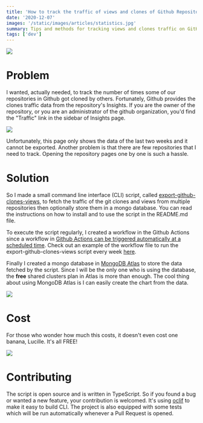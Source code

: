 ```yaml
---
title: 'How to track the traffic of views and clones of Github Repository'
date: '2020-12-07'
images: '/static/images/articles/statistics.jpg'
summary: Tips and methods for tracking views and clones traffic on GitHub repositories.​
tags: ['dev']
---
```


![](/static/images/articles/statistics.jpg)

# Problem

I wanted, actually needed, to track the number of times some of our repositories in Github got cloned by others. Fortunately, Github provides the clones traffic data from the repository's Insights. If you are the owner of the repository, or you are an administrator of the github organization, you'd find the "Traffic" link in the sidebar of Insights page.

![](/static/images/articles/github-clones-views.png)

Unfortunately, this page only shows the data of the last two weeks and it cannot be exported. Another problem is that there are few repositories that I need to track. Opening the repository pages one by one is such a hassle.

# Solution

So I made a small command line interface (CLI) script, called [export-github-clones-views](https://github.com/hyperjumptech/export-github-clones-views), to fetch the traffic of the git clones and views from multiple repositories then optionally store them in a mongo database. You can read the instructions on how to install and to use the script in the README.md file.

To execute the script regularly, I created a workflow in the Github Actions since a workflow in [Github Actions can be triggered automatically at a scheduled time](https://docs.github.com/en/free-pro-team@latest/actions/reference/events-that-trigger-workflows#schedule). Check out an example of the workflow file to run the export-github-clones-views script every week [here](https://github.com/hyperjumptech/export-github-clones-views/blob/main/.github/workflows/cron.yml).

Finally I created a mongo database in [MongoDB Atlas](https://www.mongodb.com/cloud/atlas) to store the data fetched by the script. Since I will be the only one who is using the database, the **free** shared clusters plan in Atlas is more than enough. The cool thing about using MongoDB Atlas is I can easily create the chart from the data.

![](/static/images/articles/mongo-atlas.png)

# Cost

For those who wonder how much this costs, it doesn't even cost one banana, Lucille. It's all FREE!

![](/static/images/articles/lucille.gif)

# Contributing

The script is open source and is written in TypeScript. So if you found a bug or wanted a new feature, your contribution is welcomed. It's using [oclif](https://oclif.io/) to make it easy to build CLI. The project is also equipped with some tests which will be run automatically whenever a Pull Request is opened.
